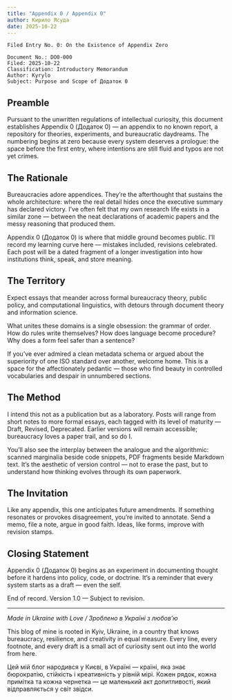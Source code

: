 ```yaml
---
title: "Appendix 0 / Appendix 0"
author: Кирило Ясуда
date: 2025-10-22
---
```


```
Filed Entry No. 0: On the Existence of Appendix Zero

Document No.: DO0-000
Filed: 2025-10-22
Classification: Introductory Memorandum
Author: Kyrylo
Subject: Purpose and Scope of Додаток 0
```

## Preamble

Pursuant to the unwritten regulations of intellectual curiosity, this document establishes Appendix 0 (Додаток 0) — an appendix to no known report, a repository for theories, experiments, and bureaucratic daydreams. The numbering begins at zero because every system deserves a prologue: the space before the first entry, where intentions are still fluid and typos are not yet crimes.

## The Rationale

Bureaucracies adore appendices. They’re the afterthought that sustains the whole architecture: where the real detail hides once the executive summary has declared victory. I’ve often felt that my own research life exists in a similar zone — between the neat declarations of academic papers and the messy reasoning that produced them.

Appendix 0 (Додаток 0) is where that middle ground becomes public. I’ll record my learning curve here — mistakes included, revisions celebrated. Each post will be a dated fragment of a longer investigation into how institutions think, speak, and store meaning.

## The Territory

Expect essays that meander across formal bureaucracy theory, public policy, and computational linguistics, with detours through document theory and information science.

What unites these domains is a single obsession: the grammar of order. How do rules write themselves? How does language become procedure? Why does a form feel safer than a sentence?

If you’ve ever admired a clean metadata schema or argued about the superiority of one ISO standard over another, welcome home. This is a space for the affectionately pedantic — those who find beauty in controlled vocabularies and despair in unnumbered sections.

## The Method

I intend this not as a publication but as a laboratory. Posts will range from short notes to more formal essays, each tagged with its level of maturity — Draft, Revised, Deprecated. Earlier versions will remain accessible; bureaucracy loves a paper trail, and so do I.

You’ll also see the interplay between the analogue and the algorithmic: scanned marginalia beside code snippets, PDF fragments beside Markdown text. It’s the aesthetic of version control — not to erase the past, but to understand how thinking evolves through its own paperwork.

## The Invitation

Like any appendix, this one anticipates future amendments. If something resonates or provokes disagreement, you’re invited to annotate. Send a memo, file a note, argue in good faith. Ideas, like forms, improve with revision stamps.

## Closing Statement

Appendix 0 (Додаток 0) begins as an experiment in documenting thought before it hardens into policy, code, or doctrine. It’s a reminder that every system starts as a draft — even the self.

End of record. Version 1.0 — Subject to revision.

----------

*Made in Ukraine with Love / Зроблено в Україні з любов’ю*

This blog of mine is rooted in Kyiv, Ukraine, in a country that knows bureaucracy, resilience, and creativity in equal measure. Every line, every footnote, and every draft is a small act of curiosity sent out into the world from here.

Цей мій блог народився у Києві, в Україні ---  країні, яка знає бюрократію, стійкість і креативність у рівній мірі. Кожен рядок, кожна примітка та кожна чернетка --- це маленький акт допитливості, який відправляється у світ звідси.
